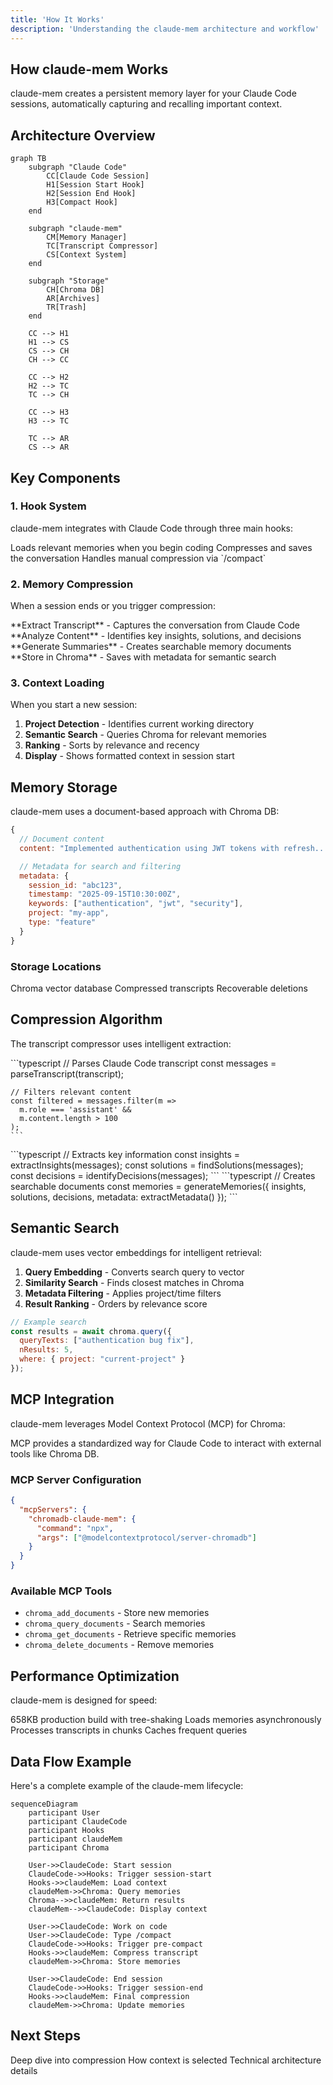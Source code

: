 ```yaml
---
title: 'How It Works'
description: 'Understanding the claude-mem architecture and workflow'
---
```


## How claude-mem Works

claude-mem creates a persistent memory layer for your Claude Code sessions, automatically capturing and recalling important context.

## Architecture Overview

```mermaid
graph TB
    subgraph "Claude Code"
        CC[Claude Code Session]
        H1[Session Start Hook]
        H2[Session End Hook]
        H3[Compact Hook]
    end

    subgraph "claude-mem"
        CM[Memory Manager]
        TC[Transcript Compressor]
        CS[Context System]
    end

    subgraph "Storage"
        CH[Chroma DB]
        AR[Archives]
        TR[Trash]
    end

    CC --> H1
    H1 --> CS
    CS --> CH
    CH --> CC

    CC --> H2
    H2 --> TC
    TC --> CH

    CC --> H3
    H3 --> TC

    TC --> AR
    CS --> AR
```

## Key Components

### 1. Hook System

claude-mem integrates with Claude Code through three main hooks:

<CardGrid cols={3}>
  <Card title="session-start" icon="play">
    Loads relevant memories when you begin coding
  </Card>
  <Card title="session-end" icon="stop">
    Compresses and saves the conversation
  </Card>
  <Card title="pre-compact" icon="compress">
    Handles manual compression via `/compact`
  </Card>
</CardGrid>

### 2. Memory Compression

When a session ends or you trigger compression:

<Steps>
  <Step>
    **Extract Transcript** - Captures the conversation from Claude Code
  </Step>
  <Step>
    **Analyze Content** - Identifies key insights, solutions, and decisions
  </Step>
  <Step>
    **Generate Summaries** - Creates searchable memory documents
  </Step>
  <Step>
    **Store in Chroma** - Saves with metadata for semantic search
  </Step>
</Steps>

### 3. Context Loading

When you start a new session:

1. **Project Detection** - Identifies current working directory
2. **Semantic Search** - Queries Chroma for relevant memories
3. **Ranking** - Sorts by relevance and recency
4. **Display** - Shows formatted context in session start

## Memory Storage

claude-mem uses a document-based approach with Chroma DB:

```javascript
{
  // Document content
  content: "Implemented authentication using JWT tokens with refresh...",

  // Metadata for search and filtering
  metadata: {
    session_id: "abc123",
    timestamp: "2025-09-15T10:30:00Z",
    keywords: ["authentication", "jwt", "security"],
    project: "my-app",
    type: "feature"
  }
}
```

### Storage Locations

<FileTree>
  <Folder name="~/.claude-mem" defaultOpen>
    <Folder name="index" defaultOpen>
      <File name="chroma.sqlite3" />
      <Comment>Chroma vector database</Comment>
    </Folder>
    <Folder name="archives" defaultOpen>
      <File name="session_2025-09-15.json" />
      <Comment>Compressed transcripts</Comment>
    </Folder>
    <Folder name="trash" defaultOpen>
      <File name="deleted_memory.json" />
      <Comment>Recoverable deletions</Comment>
    </Folder>
  </Folder>
</FileTree>

## Compression Algorithm

The transcript compressor uses intelligent extraction:

<Tabs>
  <Tab title="Input Processing">
    ```typescript
    // Parses Claude Code transcript
    const messages = parseTranscript(transcript);

    // Filters relevant content
    const filtered = messages.filter(m =>
      m.role === 'assistant' &&
      m.content.length > 100
    );
    ```
  </Tab>

  <Tab title="Content Analysis">
    ```typescript
    // Extracts key information
    const insights = extractInsights(messages);
    const solutions = findSolutions(messages);
    const decisions = identifyDecisions(messages);
    ```
  </Tab>

  <Tab title="Memory Generation">
    ```typescript
    // Creates searchable documents
    const memories = generateMemories({
      insights,
      solutions,
      decisions,
      metadata: extractMetadata()
    });
    ```
  </Tab>
</Tabs>

## Semantic Search

claude-mem uses vector embeddings for intelligent retrieval:

1. **Query Embedding** - Converts search query to vector
2. **Similarity Search** - Finds closest matches in Chroma
3. **Metadata Filtering** - Applies project/time filters
4. **Result Ranking** - Orders by relevance score

```javascript
// Example search
const results = await chroma.query({
  queryTexts: ["authentication bug fix"],
  nResults: 5,
  where: { project: "current-project" }
});
```

## MCP Integration

claude-mem leverages Model Context Protocol (MCP) for Chroma:

<Note>
  MCP provides a standardized way for Claude Code to interact with external tools like Chroma DB.
</Note>

### MCP Server Configuration

```json
{
  "mcpServers": {
    "chromadb-claude-mem": {
      "command": "npx",
      "args": ["@modelcontextprotocol/server-chromadb"]
    }
  }
}
```

### Available MCP Tools

- `chroma_add_documents` - Store new memories
- `chroma_query_documents` - Search memories
- `chroma_get_documents` - Retrieve specific memories
- `chroma_delete_documents` - Remove memories

## Performance Optimization

claude-mem is designed for speed:

<CardGrid cols={2}>
  <Card title="Minified Bundle" icon="box">
    658KB production build with tree-shaking
  </Card>
  <Card title="Lazy Loading" icon="clock">
    Loads memories asynchronously
  </Card>
  <Card title="Efficient Compression" icon="compress">
    Processes transcripts in chunks
  </Card>
  <Card title="Smart Caching" icon="database">
    Caches frequent queries
  </Card>
</CardGrid>

## Data Flow Example

Here's a complete example of the claude-mem lifecycle:

```mermaid
sequenceDiagram
    participant User
    participant ClaudeCode
    participant Hooks
    participant claudeMem
    participant Chroma

    User->>ClaudeCode: Start session
    ClaudeCode->>Hooks: Trigger session-start
    Hooks->>claudeMem: Load context
    claudeMem->>Chroma: Query memories
    Chroma-->>claudeMem: Return results
    claudeMem-->>ClaudeCode: Display context

    User->>ClaudeCode: Work on code
    User->>ClaudeCode: Type /compact
    ClaudeCode->>Hooks: Trigger pre-compact
    Hooks->>claudeMem: Compress transcript
    claudeMem->>Chroma: Store memories

    User->>ClaudeCode: End session
    ClaudeCode->>Hooks: Trigger session-end
    Hooks->>claudeMem: Final compression
    claudeMem->>Chroma: Update memories
```

## Next Steps

<CardGrid cols={3}>
  <Card title="Memory Compression" icon="compress" href="/concepts/memory-compression">
    Deep dive into compression
  </Card>
  <Card title="Context Loading" icon="download" href="/concepts/context-loading">
    How context is selected
  </Card>
  <Card title="Architecture" icon="building" href="/advanced/architecture">
    Technical architecture details
  </Card>
</CardGrid>